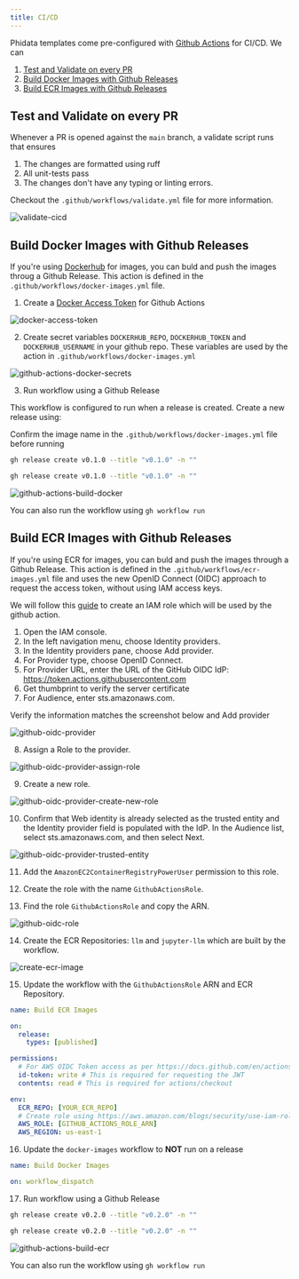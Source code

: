 ```yaml
---
title: CI/CD
---
```


Phidata templates come pre-configured with [Github Actions](https://docs.github.com/en/actions) for CI/CD. We can

1. [Test and Validate on every PR](#test-and-validate-on-every-pr)
2. [Build Docker Images with Github Releases](#build-docker-images-with-github-releases)
3. [Build ECR Images with Github Releases](#build-ecr-images-with-github-releases)

## Test and Validate on every PR

Whenever a PR is opened against the `main` branch, a validate script runs that ensures

1. The changes are formatted using ruff
2. All unit-tests pass
3. The changes don't have any typing or linting errors.

Checkout the `.github/workflows/validate.yml` file for more information.

<img src="/images/validate-cicd.png" alt="validate-cicd" />

## Build Docker Images with Github Releases

If you're using [Dockerhub](https://hub.docker.com/) for images, you can buld and push the images throug a Github Release. This action is defined in the `.github/workflows/docker-images.yml` file.

1. Create a [Docker Access Token](https://hub.docker.com/settings/security) for Github Actions

<img src="/images/docker-access-token.png" alt="docker-access-token" />

2. Create secret variables `DOCKERHUB_REPO`, `DOCKERHUB_TOKEN` and `DOCKERHUB_USERNAME` in your github repo. These variables are used by the action in `.github/workflows/docker-images.yml`

<img
  src="/images/github-actions-docker-secrets.png"
  alt="github-actions-docker-secrets"
/>

3. Run workflow using a Github Release

This workflow is configured to run when a release is created. Create a new release using:

<Note>

Confirm the image name in the `.github/workflows/docker-images.yml` file before running

</Note>

<CodeGroup>

```bash Mac
gh release create v0.1.0 --title "v0.1.0" -n ""
```

```bash Windows
gh release create v0.1.0 --title "v0.1.0" -n ""
```

</CodeGroup>

<img
  src="/images/github-actions-build-docker.png"
  alt="github-actions-build-docker"
/>

<Note>

You can also run the workflow using `gh workflow run`

</Note>

## Build ECR Images with Github Releases

If you're using ECR for images, you can buld and push the images through a Github Release. This action is defined in the `.github/workflows/ecr-images.yml` file and uses the new OpenID Connect (OIDC) approach to request the access token, without using IAM access keys.

We will follow this [guide](https://aws.amazon.com/blogs/security/use-iam-roles-to-connect-github-actions-to-actions-in-aws/) to create an IAM role which will be used by the github action.

1. Open the IAM console.
2. In the left navigation menu, choose Identity providers.
3. In the Identity providers pane, choose Add provider.
4. For Provider type, choose OpenID Connect.
5. For Provider URL, enter the URL of the GitHub OIDC IdP: https://token.actions.githubusercontent.com
6. Get thumbprint to verify the server certificate
7. For Audience, enter sts.amazonaws.com.

Verify the information matches the screenshot below and Add provider

<img src="/images/github-oidc-provider.png" alt="github-oidc-provider" />

8. Assign a Role to the provider.

<img
  src="/images/github-oidc-provider-assign-role.png"
  alt="github-oidc-provider-assign-role"
/>

9. Create a new role.

<img
  src="/images/github-oidc-provider-create-new-role.png"
  alt="github-oidc-provider-create-new-role"
/>

10. Confirm that Web identity is already selected as the trusted entity and the Identity provider field is populated with the IdP. In the Audience list, select sts.amazonaws.com, and then select Next.

<img
  src="/images/github-oidc-provider-trusted-entity.png"
  alt="github-oidc-provider-trusted-entity"
/>

11. Add the `AmazonEC2ContainerRegistryPowerUser` permission to this role.

12. Create the role with the name `GithubActionsRole`.

13. Find the role `GithubActionsRole` and copy the ARN.

<img src="/images/github-oidc-role.png" alt="github-oidc-role" />

14. Create the ECR Repositories: `llm` and `jupyter-llm` which are built by the workflow.

<img src="/images/create-ecr-image.png" alt="create-ecr-image" />

15. Update the workflow with the `GithubActionsRole` ARN and ECR Repository.

```yaml .github/workflows/ecr-images.yml
name: Build ECR Images

on:
  release:
    types: [published]

permissions:
  # For AWS OIDC Token access as per https://docs.github.com/en/actions/deployment/security-hardening-your-deployments/configuring-openid-connect-in-amazon-web-services#updating-your-github-actions-workflow
  id-token: write # This is required for requesting the JWT
  contents: read # This is required for actions/checkout

env:
  ECR_REPO: [YOUR_ECR_REPO]
  # Create role using https://aws.amazon.com/blogs/security/use-iam-roles-to-connect-github-actions-to-actions-in-aws/
  AWS_ROLE: [GITHUB_ACTIONS_ROLE_ARN]
  AWS_REGION: us-east-1
```

16. Update the `docker-images` workflow to **NOT** run on a release

```yaml .github/workflows/docker-images.yml
name: Build Docker Images

on: workflow_dispatch
```

17. Run workflow using a Github Release

<CodeGroup>

```bash Mac
gh release create v0.2.0 --title "v0.2.0" -n ""
```

```bash Windows
gh release create v0.2.0 --title "v0.2.0" -n ""
```

</CodeGroup>

<img
  src="/images/github-actions-build-ecr.png"
  alt="github-actions-build-ecr"
/>

<Note>

You can also run the workflow using `gh workflow run`

</Note>
